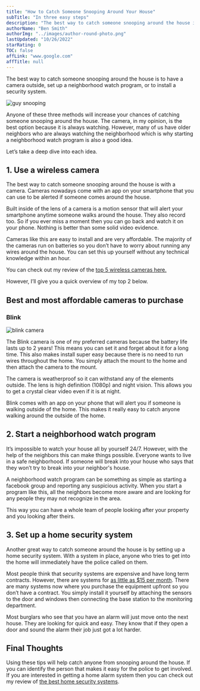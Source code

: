 ```yaml
---
title: "How to Catch Someone Snooping Around Your House"
subTitle: "In three easy steps"
description: "The best way to catch someone snooping around the house is to have a camera outside, set up a neighborhood watch program, or to install a security system."
authorName: "Ben Smith"
authorImg: "../images/author-round-photo.png"
lastUpdated: "10/26/2022"
starRating: 0
TOC: false
affLink: "www.google.com"
affTitle: null
---
```


The best way to catch someone snooping around the house is to have a camera outside, set up a neighborhood watch program, or to install a security system.

![guy snooping](../images/vivint/outdoor-camera-lurkers-min.jpg)

Anyone of these three methods will increase your chances of catching someone snooping around the house. The camera, in my opinion, is the best option because it is always watching. However, many of us have older neighbors who are always watching the neighborhood which is why starting a neighborhood watch program is also a good idea.

Let’s take a deep dive into each idea.

## 1. Use a wireless camera

The best way to catch someone snooping around the house is with a camera. Cameras nowadays come with an app on your smartphone that you can use to be alerted if someone comes around the house.

Built inside of the lens of a camera is a motion sensor that will alert your smartphone anytime someone walks around the house. They also record too. So if you ever miss a moment then you can go back and watch it on your phone. Nothing is better than some solid video evidence.

Cameras like this are easy to install and are very affordable. The majority of the cameras run on batteries so you don’t have to worry about running any wires around the house. You can set this up yourself without any technical knowledge within an hour.

You can check out my review of the [top 5 wireless cameras here.](/posts/best-battery-powered-security-cameras-for-outdoors)

However, I’ll give you a quick overview of my top 2 below.

## Best and most affordable cameras to purchase

### Blink

![blink camera](../images/wireless-cameras/blink.jpg)

The Blink camera is one of my preferred cameras because the battery life lasts up to 2 years! This means you can set it and forget about it for a long time. This also makes install super easy because there is no need to run wires throughout the home. You simply attach the mount to the home and then attach the camera to the mount.

The camera is weatherproof so it can withstand any of the elements outside. The lens is high definition (1080p) and night vision. This allows you to get a crystal clear video even if it is at night.

Blink comes with an app on your phone that will alert you if someone is walking outside of the home. This makes it really easy to catch anyone walking around the outside of the home.

## 2. Start a neighborhood watch program

It’s impossible to watch your house all by yourself 24/7. However, with the help of the neighbors this can make things possible. Everyone wants to live in a safe neighborhood. If someone will break into your house who says that they won’t try to break into your neighbor's house.

A neighborhood watch program can be something as simple as starting a facebook group and reporting any suspicious activity. When you start a program like this, all the neighbors become more aware and are looking for any people they may not recognize in the area.

This way you can have a whole team of people looking after your property and you looking after theirs.

## 3. Set up a home security system

Another great way to catch someone around the house is by setting up a home security system. With a system in place, anyone who tries to get into the home will immediately have the police called on them.

Most people think that security systems are expensive and have long term contracts. However, there are systems for [as little as \$15 per month](/posts/simplisafe-review). There are many systems now where you purchase the equipment upfront so you don’t have a contract. You simply install it yourself by attaching the sensors to the door and windows then connecting the base station to the monitoring department.

Most burglars who see that you have an alarm will just move onto the next house. They are looking for quick and easy. They know that if they open a door and sound the alarm their job just got a lot harder.

## Final Thoughts

Using these tips will help catch anyone from snooping around the house. If you can identify the person that makes it easy for the police to get involved. If you are interested in getting a home alarm system then you can check out my review of [the best home security systems](/posts/best-home-security-systems).
